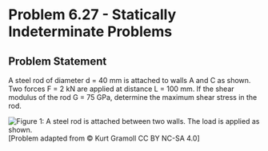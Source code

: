 # Problem 6.27 - Statically Indeterminate Problems {.unnumbered}

## Problem Statement

A steel rod of diameter d = 40 mm is attached to walls A and C as shown. Two forces F = 2 kN are applied at distance L = 100 mm. If the shear modulus of the rod G = 75 GPa, determine the maximum shear stress in the rod.


![Figure 1: A steel rod is attached between two walls. The load is applied as shown. ](images/287.png){fig-alt="A steel rod is attached between two walls. The load is applied to a perpendicular rod at a distance L from the steel rod. The steel rod has diameter d, the distance between the AB is 40 cm, and the distance between BC is 30 cm."}
\[Problem adapted from © Kurt Gramoll CC BY NC-SA 4.0\]
